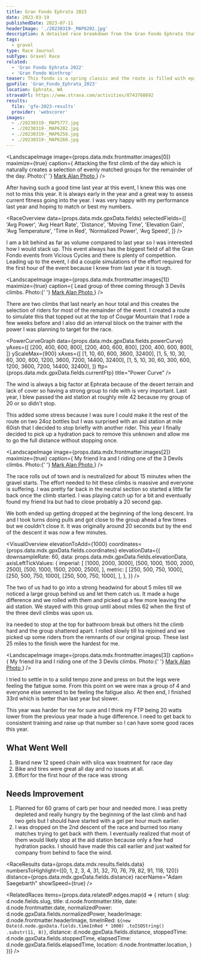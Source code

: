 ```yaml
---
title: Gran Fondo Ephrata 2023
date: 2023-03-19
publishedDate: 2023-07-11
headerImage: './20230319-_MAP6202.jpg'
description: A detailed race breakdown from the Gran Fondo Ephrata that took place on March 19, 2023.  The race went well and I ended up doing better than the previous year.
tags:
  - gravel
type: Race Journal
subType: Gravel Race
related:
  - 'Gran Fondo Ephrata 2022'
  - 'Gran Fondo Winthrop'
teaser: This fondo is a spring classic and the route is filled with epic desert landscapes. The race went well and I finished better than last year.
gpxFile: 'Gran_Fondo_Ephrata_2023'
location: Ephrata, WA
stravaUrl: https://www.strava.com/activities/8743768692
results:
  file: 'gfe-2023-results'
  provider: 'webscorer'
images:
  - ./20230319-_MAP5777.jpg
  - ./20230319-_MAP6202.jpg
  - ./20230319-_MAP6258.jpg
  - ./20230319-_MAP6260.jpg
---
```


<LandscapeImage
  image={props.data.mdx.frontmatter.images[0]}
  maximize={true}
  caption={
    <Text>
      Attacking the first climb of the day which is naturally creates a
      selection of evenly matched groups for the remainder of the day. Photo:{' '}
      <a href="https://www.markalanphoto.co/Fondos/Ephrata-Gran-Fondo-2023/Grande/i-Qdm3rBC/buy">
        Mark Alan Photo
      </a>
    </Text>
  }
/>

After having such a good time last year at this event, I knew this was one not to miss this year. It is always early in the year and a great way to assess current fitness going into the year. I was very happy with my performance last year and hoping to match or best my numbers.

<RaceOverview
  data={props.data.mdx.gpxData.fields}
  selectedFields={[
    'Avg Power',
    'Avg Heart Rate',
    'Distance',
    'Moving Time',
    'Elevation Gain',
    'Avg Temperature',
    'Time in Red',
    'Normalized Power',
    'Avg Speed',
  ]}
/>
<StravaLink stravaUrl={props.data.mdx.frontmatter.stravaUrl} />

I am a bit behind as far as volume compared to last year so I was interested how I would stack up. This event always has the biggest field of all the Gran Fondo events from Vicious Cycles and there is plenty of competition. Leading up to the event, I did a couple simulations of the effort required for the first hour of the event because I knew from last year it is tough.

<LandscapeImage
  image={props.data.mdx.frontmatter.images[1]}
  maximize={true}
  caption={
    <Text>
      Lead group of three coming through 3 Devils climbs. Photo:{' '}
      <a href="https://www.markalanphoto.co/Fondos/Ephrata-Gran-Fondo-2023/Grande/i-Qdm3rBC/buy">
        Mark Alan Photo
      </a>
    </Text>
  }
/>

There are two climbs that last nearly an hour total and this creates the selection of riders for most of the remainder of the event. I created a route to simulate this that topped out at the top of Cougar Mountain that I rode a few weeks before and I also did an interval block on the trainer with the power I was planning to target for the race.

<PowerCurveGraph
  data={props.data.mdx.gpxData.fields.powerCurve}
  yAxes={[
    [200, 400, 600, 800],
    [200, 400, 600, 800],
    [200, 400, 600, 800],
  ]}
  yScaleMax={900}
  xAxes={[
    [1, 10, 60, 600, 3600, 32400],
    [1, 5, 10, 30, 60, 300, 600, 1200, 3600, 7200, 14400, 32400],
    [1, 5, 10, 30, 60, 300, 600, 1200, 3600, 7200, 14400, 32400],
  ]}
  ftp={props.data.mdx.gpxData.fields.currentFtp}
  title="Power Curve"
/>

The wind is always a big factor at Ephrata because of the desert terrain and lack of cover so having a strong group to ride with is very important. Last year, I blew passed the aid station at roughly mile 42 because my group of 20 or so didn't stop.

This added some stress because I was sure I could make it the rest of the route on two 24oz bottles but I was surprised with an aid station at mile 60ish that I decided to stop briefly with another rider. This year I finally decided to pick up a hydration pack to remove this unknown and allow me to go the full distance without stopping once.

<LandscapeImage
  image={props.data.mdx.frontmatter.images[2]}
  maximize={true}
  caption={
    <Text>
      My friend Ira and I riding one of the 3 Devils climbs. Photo:{' '}
      <a href="https://www.markalanphoto.co/Fondos/Ephrata-Gran-Fondo-2023/Grande/i-Qdm3rBC/buy">
        Mark Alan Photo
      </a>
    </Text>
  }
/>

The race rolls out of town and is neutralized for about 15 minutes when the gravel starts. The effort needed to hit these climbs is massive and everyone is suffering. I was pretty far back in the neutral section so started a little far back once the climb started. I was playing catch up for a bit and eventually found my friend Ira but had to close probably a 20 second gap.

We both ended up getting dropped at the beginning of the long descent. Ira and I took turns doing pulls and got close to the group ahead a few times but we couldn't close it. It was originally around 20 seconds but by the end of the descent it was now a few minutes.

<VisualOverview
  elevationToAdd={1000}
  coordinates={props.data.mdx.gpxData.fields.coordinates}
  elevationData={{
    downsampleRate: 60,
    data: props.data.mdx.gpxData.fields.elevationData,
    axisLeftTickValues: {
      imperial: [
        [1000, 2000, 3000],
        [500, 1000, 1500, 2000, 2500],
        [500, 1000, 1500, 2000, 2500],
      ],
      metric: [
        [250, 500, 750, 1000],
        [250, 500, 750, 1000],
        [250, 500, 750, 1000],
      ],
    },
  }}
/>

The two of us had to go into a strong headwind for about 5 miles till we noticed a large group behind us and let them catch us. It made a huge difference and we rolled with them and picked up a few more leaving the aid station. We stayed with this group until about miles 62 when the first of the three devil climbs was upon us.

Ira needed to stop at the top for bathroom break but others hit the climb hard and the group shattered apart. I rolled slowly till Ira rejoined and we picked up some riders from the remnants of our original group. These last 25 miles to the finish were the hardest for me.

<LandscapeImage
  image={props.data.mdx.frontmatter.images[3]}
  caption={
    <Text>
      My friend Ira and I riding one of the 3 Devils climbs. Photo:{' '}
      <a href="https://www.markalanphoto.co/Fondos/Ephrata-Gran-Fondo-2023/Grande/i-Qdm3rBC/buy">
        Mark Alan Photo
      </a>
    </Text>
  }
/>

I tried to settle in to a solid tempo zone and press on but the legs were feeling the fatigue some. From this point on we were max a group of 4 and everyone else seemed to be feeling the fatigue also. At then end, I finished 33rd which is better than last year but slower.

<MatchesBurned data={props.data.mdx.gpxData.fields.matchesBurned} />

This year was harder for me for sure and I think my FTP being 20 watts lower from the previous year made a huge difference. I need to get back to consistent training and raise up that number so I can have some good races this year.

<PowerBreakdown
  powerZoneBuckets={props.data.mdx.gpxData.fields.powerZoneBuckets}
  powerZones={props.data.mdx.gpxData.fields.powerZones}
/>

## What Went Well

1. Brand new 12 speed chain with silca wax treatment for race day
2. Bike and tires were great all day and no issues at all.
3. Effort for the first hour of the race was strong

## Needs Improvement

1. Planned for 60 grams of carb per hour and needed more. I was pretty depleted and really hungry by the beginning of the last climb and had two gels but I should have started with a gel per hour much earlier.
2. I was dropped on the 2nd descent of the race and burned too many matches trying to get back with them. I eventually realized that most of them would likely stop at the aid station because only a few had hydration packs. I should have made this call earlier and just waited for company from behind to face the wind.

<RaceResults
  data={props.data.mdx.results.fields.data}
  numbersToHighlight={[0, 1, 2, 3, 4, 31, 32, 70, 76, 79, 82, 91, 118, 120]}
  distance={props.data.mdx.gpxData.fields.distance}
  racerName="Adam Saegebarth"
  showSpeed={true}
/>

<RelatedRaces
  items={props.data.relatedP.edges.map(d => {
    return {
      slug: d.node.fields.slug,
      title: d.node.frontmatter.title,
      date: d.node.frontmatter.date,
      normalizedPower: d.node.gpxData.fields.normalizedPower,
      headerImage: d.node.frontmatter.headerImage,
      timeInRed: `${new Date(d.node.gpxData.fields.timeInRed * 1000)
        .toISOString()
        .substr(11, 8)}`,
      distance: d.node.gpxData.fields.distance,
      stoppedTime: d.node.gpxData.fields.stoppedTime,
      elapsedTime: d.node.gpxData.fields.elapsedTime,
      location: d.node.frontmatter.location,
    }
  })}
/>
